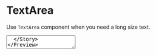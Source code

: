 
<Meta title="uikit/TextArea" component={TextArea} />

# TextArea

Use `TextArea` component when you need a long size text.

<Preview>
  <Story name="textarea">
    <TextArea
      required
      id="ingredients"
      label={text('TextArea Label', 'List of ingredients')}
      placeholder={text('TextArea Placeholder', 'Insert Text')}
      onChange={action('onChange')}
      onBlur={action('onBlur')}
    />
  </Story>
</Preview>

<br /><br />

#### Props definition

<Props of={TextArea} />

